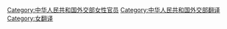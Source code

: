 [[Category:中华人民共和国外交部女性官员|Category:中华人民共和国外交部女性官员]]
[[Category:中华人民共和国外交部翻译|Category:中华人民共和国外交部翻译]]
[[Category:女翻译|Category:女翻译]]